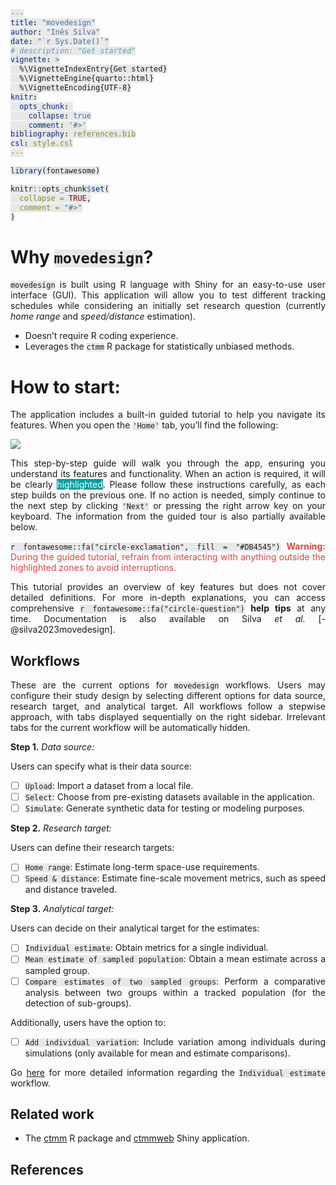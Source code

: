 ```yaml
---
title: "movedesign"
author: "Inês Silva"
date: "`r Sys.Date()`"
# description: "Get started"
vignette: >
  %\VignetteIndexEntry{Get started}
  %\VignetteEngine{quarto::html}
  %\VignetteEncoding{UTF-8}
knitr:
  opts_chunk: 
    collapse: true
    comment: '#>'
bibliography: references.bib
csl: style.csl
---
```


```{=html}
<style>
body {
    text-align: justify;
}
svg {
  margin-right: 0.3em;
}
.custom-box {
    background-color: #009DA0;
    color: white;
    padding: 10px 10px 2px 10px;
    margin: 8px 0 8px 0;
}
code {
  background-color: RGB(232, 232, 232) !important;
}
</style>
```

```r
library(fontawesome)

knitr::opts_chunk$set(
  collapse = TRUE,
  comment = "#>"
)
```

# Why `movedesign`?

`movedesign` is built using R language with Shiny for an easy-to-use user interface (GUI). This application will allow you to test different tracking schedules while considering an initially set research question (currently *home range* and *speed/distance* estimation).

-   Doesn't require R coding experience.
-   Leverages the `ctmm` R package for statistically unbiased methods.

# How to start:

The application includes a built-in guided tutorial to help you navigate its features. When you open the `'Home'` tab, you'll find the following:

![](images/tutorial1_img1.png){fig-align="center"}

This step-by-step guide will walk you through the app, ensuring you understand its features and functionality. When an action is required, it will be clearly [highlighted]{style="color: white; background: #009DA0;"}. Please follow these instructions carefully, as each step builds on the previous one. If no action is needed, simply continue to the next step by clicking `'Next'` or pressing the right arrow key on your keyboard. The information from the guided tour is also partially available below.

`r fontawesome::fa("circle-exclamation", fill = "#DB4545")` [Warning:]{style="color: #DB4545; font-weight: bold;"} [During the guided tutorial, refrain from interacting with anything outside the highlighted zones to avoid interruptions.]{style="color: #DB4545;"}

This tutorial provides an overview of key features but does not cover detailed definitions. For more in-depth explanations, you can access comprehensive `r fontawesome::fa("circle-question")` **help tips** at any time. Documentation is also available on Silva *et al.* [-@silva2023movedesign].

## Workflows

These are the current options for `movedesign` workflows. Users may configure their study design by selecting different options for data source, research target, and analytical target. All workflows follow a stepwise approach, with tabs displayed sequentially on the right sidebar. Irrelevant tabs for the current workflow will be automatically hidden.

**Step 1.** *Data source:*

Users can specify what is their data source:

-   [ ] `Upload`: Import a dataset from a local file.
-   [ ] `Select`: Choose from pre-existing datasets available in the application.
-   [ ] `Simulate`: Generate synthetic data for testing or modeling purposes.

**Step 2.** *Research target:*

Users can define their research targets:

-   [ ] `Home range`: Estimate long-term space-use requirements.
-   [ ] `Speed & distance`: Estimate fine-scale movement metrics, such as speed and distance traveled.

**Step 3.** *Analytical target:*

Users can decide on their analytical target for the estimates:

-   [ ] `Individual estimate`: Obtain metrics for a single individual.
-   [ ] `Mean estimate of sampled population`: Obtain a mean estimate across a sampled group.
-   [ ] `Compare estimates of two sampled groups`: Perform a comparative analysis between two groups within a tracked population (for the detection of sub-groups).

Additionally, users have the option to:

-   [ ] `Add individual variation`: Include variation among individuals during simulations (only available for mean and estimate comparisons).

Go [here](https://ecoisilva.github.io/movedesign/articles/tutorial_ind.html) for more detailed information regarding the `Individual estimate` workflow.

## Related work

-   The [ctmm](https://github.com/ctmm-initiative/ctmm) R package and [ctmmweb](https://github.com/ctmm-initiative/ctmmweb) Shiny application.

## References
